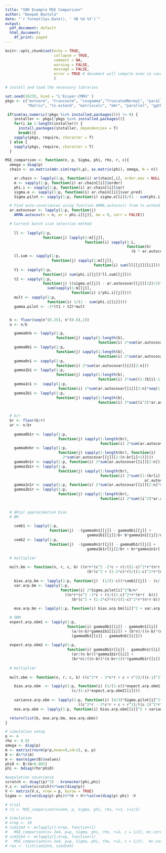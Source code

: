 ```yaml
---
title: "VAR Example MSE Comparison"
author: "Deepak Bastola"
date: "`r format(Sys.Date(), ' %B %d %Y')`"
output:
  pdf_document: default
  html_document:
    df_print: paged
---
```


```r
knitr::opts_chunk$set(echo = TRUE, 
                      collapse = TRUE, 
                      comment = NA, 
                      warning = FALSE, 
                      message = FALSE,
                      error = TRUE # document will compile even in case of error
                      ) 
```


```r
# install and load the necessary libraries

set.seed(16235, kind = "L'Ecuyer-CMRG" )
pkgs <- c("mvtnorm", "truncnorm", "invgamma","TruncatedNormal", "parallel",
          "Matrix", "ts.extend", "matrixcalc", "mAr", "parallel", "ggthemes")

 if(sum(as.numeric(!pkgs %in% installed.packages())) != 0) {
    installer <- pkgs[!pkgs %in% installed.packages()]
    for(i in 1:length(installer)) {
      install.packages(installer, dependencies = T)
      break()}
    sapply(pkgs, require, character = T)
  } else {
    sapply(pkgs, require, character = T)
  }

```


```r
MSE_comparison <- function(n, p, Sigma, phi, rho, r, c){
  omega = diag(p)
  chain <- as.matrix(mAr.sim(rep(0,p), as.matrix(phi), omega, N = n))

    ar.chain <- lapply(1:p, function(i) ar(chain[,i], order.max = NULL, method = "yw"))
    m <- sapply(1:p, function(i) ar.chain[[i]]$order)
    phi.i <- sapply(1:p, function(i) ar.chain[[i]]$ar)
    sigma.e <- sapply(1:p, function(i) ar.chain[[i]]$var.pred)
    Sigma.pilot <- sapply(1:p, function(i) sigma.e[[i]]/(1 - sum(phi.i[[i]]))^2)

  # Find auto-covariances using function ARMA.autocov() from ts.extend
  ar.autocovar <- lapply(1:p, function(j) 
    ARMA.autocov(n = n, ar = phi.i[[j]], ma = 0, corr = FALSE))

  # Current batch size selection method
  
    ll <- lapply(1:p, 
                 function(j) lapply(1:m[[j]], 
                                    function(i) sapply(1:i, 
                                                       function(k) 
                                                         (k * ar.autocovar[[j]][abs(k-i)+1]))))
    ll.sum <- sapply(1:p, 
                     function(j) sapply(1:m[[j]], 
                                        function(i) sum(ll[[j]][[i]])))
    t1 <- sapply(1:p, 
                 function(j) sum(phi.i[[j]]*ll.sum[[j]]))
    t2 <- sapply(1:p, 
                 function(j) ((sigma.e[[j]] - ar.autocovar[[j]][1])/2)*
                   sum(sapply(1:m[[j]], 
                              function(i) i*phi.i[[j]]))) 
    mult <- sapply(1:p, 
                   function(i) 1/(1 - sum(phi.i[[i]])))
    gamma.pilot <- -2*(t1 + t2)*mult 


  b <- floor(seq(n^(0.25), n^(0.6),1))
  a <- n/b

    gamma0nb <- lapply(1:p, 
                       function(j) sapply(1:length(b), 
                                          function(i) 2*sum(ar.autocovar[[j]][2:(n-b[i]+1)])))
    gamma0b1 <- lapply(1:p, 
                       function(j) sapply(1:length(b), 
                                          function(i) 2*sum(ar.autocovar[[j]][2:b[i]])))
    gamma0n1 <- sapply(1:p, 
                       function(i) 2*sum(ar.autocovar[[i]][2:n]))
    gamma1b1 <- lapply(1:p, 
                       function(j) sapply(1:length(b), 
                                          function(i) 2*sum((1:(b[i]-1))*ar.autocovar[[j]][2:b[i]])))
    gamma1n1 <-  sapply(1:p, 
                        function(i) 2*sum(ar.autocovar[[i]][2:n]*seq(1, n-1)))
    gamma2b1 <- lapply(1:p, 
                       function(j) sapply(1:length(b), 
                                          function(i) 2*sum((i^2)*ar.autocovar[[j]][2:b[i]])))

  
  # b/r
  br <- floor(b/r)
  ar <- n/br
    
    gamma0b1r <- lapply(1:p, 
                        function(j) sapply(1:length(br), 
                                           function(i) 2*sum(ar.autocovar[[j]][2:br[i]])))
    gamma0nbr <- lapply(1:p, 
                        function(j) sapply(1:length(br), function(i) 
                          2*sum(ar.autocovar[[j]][2:(n-br[i]+1)])))
    gamma0n1r <- sapply(1:p, function(i) 2*sum(ar.autocovar[[i]][2:n]))
    gamma1b1r <- lapply(1:p, 
                        function(j) sapply(1:length(br), 
                                           function(i) 2*sum((1:(br[i]-1))*
                                                               ar.autocovar[[j]][2:br[i]])))
    gamma1n1r <- sapply(1:p, function(i) 2*sum(ar.autocovar[[i]][2:n]*seq(1,n-1)))
    gamma2b1r <- lapply(1:p, 
                        function(j) sapply(1:length(br), 
                                           function(i) 2*sum((i^2)*ar.autocovar[[j]][2:br[i]])))

  
  # AR(p) approximation bias
  # BM  
    
    comb1 <- lapply(1:p, 
                    function(j)  -(gamma0n1[[j]] - gamma0b1[[j]] + 
                                     gamma1b1[[j]]/b+ b*gamma1n1[[j]]/n^2))
    comb2 <- lapply(1:p, 
                    function(j)  -(gamma0n1r[[j]] - gamma0b1r[[j]] + 
                                     gamma1b1r[[j]]/br + br*gamma1n1r[[j]]/n^2))

  # multiplier
    
  mult.bm <- function(n, r, c, b) ((n*r*(c^2 -2*c + r)/((1-c)^2*r*(n*r -b))) - 
                                     (b*(c^2 + (1-2*c)*r)/((1-c)^2*r*(n*r-b))))
    
    bias.arp.bm <- lapply(1:p, function(j)  (1/(1-c))*comb1[[j]] - (c/(1-c))*comb2[[j]])
    var.arp.bm <- lapply(1:p, 
                         function(i) 2*Sigma.pilot[i]^2*b/n*
                           ((n*r*(c^2 -2*c + r)/((1-c)^2*r*(n*r -b))) - 
                              (b*(c^2 + (1-2*c)*r)/((1-c)^2*r*(n*r-b)))))
    
    mse.arp.bm <- lapply(1:p, function(i) bias.arp.bm[[i]]^2 + var.arp.bm[[i]])

  # OBM
  expect.arp.obm1 <- lapply(1:p, 
                            function(i) gamma0b1[[i]] - gamma0n1[[i]] - 
                              (a/(n-b)*gamma1b1[[i]]) + (b*n)/((n-b)*(n-b+1))*
                              (gamma0b1[[i]] - gamma0nb[[i]]))
  
  expect.arp.obm2 <- lapply(1:p, 
                            function(i) gamma0b1r[[i]] - gamma0n1r[[i]] - 
                              (ar/(n-br))*gamma1b1r[[i]] + 
                              (br*n)/((n-br)*(n-br+1))*(gamma0b1r[[i]] - gamma0nbr[[i]]))
  
  # multiplier
  
  mult.obm <- function(n, r, c, b) ((c^2*r - 3*c*r + c + r^2)/((c-1)^2*r^2))

    bias.arp.obm  <- lapply(1:p, function(i) (1/(1-c))*expect.arp.obm1[[i]] - 
                              (c/(1-c)*expect.arp.obm2[[i]]))
    
    variance.arp.obm <- lapply(1:p, function(i) (4/3)*Sigma.pilot[i]^2*
                                 ((c^2*r - 3*c*r + c + r^2)/((c-1)^2*r^2)))
    mse.arp.obm <- lapply(1:p, function(i) bias.arp.obm[[i]]^2 + variance.arp.obm[[i]])

  return(list(b, mse.arp.bm, mse.arp.obm))
}

# simulation setup
p <- 4
rho <- 0.92
omega <- diag(p)
A <- matrix(rnorm(p*p,mean=0,sd=1), p, p)
B <- A%*%t(A)
m <- max(eigen(B)$values)
phi0 <- B/(m+0.001)
phi <- bdiag(rho*phi0)

#population covariance
scratch <- diag((p)^2) - kronecker(phi,phi)
V.s <- solve(scratch)%*%vec(diag(p))
V <- matrix(V.s, nrow = p, byrow = TRUE)
Sigma <- solve(diag(p)-phi)%*%V + V%*%solve(diag(p)-phi) -V

# trial
# r1 <- MSE_comparison(n=2e4, p, Sigma, phi, rho, r=1, c=1/2)

# Simulation
# nrep <- 10
# sim12e4 <- mclapply(1:nrep, function(i) 
#   MSE_comparison(n= 2e4, p=p, Sigma, phi, rho, r=1, c = 1/2), mc.cores = 4)
# sim32e4 <- mclapply(1:nrep, function(i) 
#   MSE_comparison(n= 2e4, p=p, Sigma, phi, rho, r=2, c = 1/2),  mc.cores = 4)
# res <- list(sim12e4, sim32e4)
```


